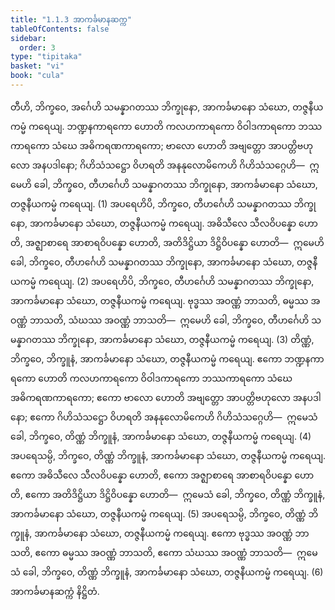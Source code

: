 ```yaml
---
title: "1.1.3 အာကင်္ခမာနဆက္က"
tableOfContents: false
sidebar:
  order: 3
type: "tipitaka"
basket: "vi"
book: "cula"
---
```



<DynamicBreadcrumb />

<Division number="6" book="cula" e="ch" v="4" p="9">

<Paragraph number="36" book="cula">
တီဟိ, ဘိက္ခဝေ, အင်္ဂေဟိ သမန္နာဂတဿ ဘိက္ခုနော, အာကင်္ခမာနော သံဃော, တဇ္ဇနီယကမ္မံ ကရေယျ. ဘဏ္ဍနကာရကော ဟောတိ ကလဟကာရကော ဝိဝါဒကာရကော ဘဿကာရကော သံဃေ အဓိကရဏကာရကော; ဗာလော ဟောတိ အဗျတ္တော အာပတ္တိဗဟုလော အနပဒါနော; ဂိဟိသံသဋ္ဌော ဝိဟရတိ အနနုလောမိကေဟိ ဂိဟိသံသဂ္ဂေဟိ—  ဣမေဟိ ခေါ, ဘိက္ခဝေ, တီဟင်္ဂေဟိ သမန္နာဂတဿ ဘိက္ခုနော, အာကင်္ခမာနော သံဃော, တဇ္ဇနီယကမ္မံ ကရေယျ. (1)
</Paragraph>

<Paragraph number="37" book="cula">
အပရေဟိပိ, ဘိက္ခဝေ, တီဟင်္ဂေဟိ သမန္နာဂတဿ ဘိက္ခုနော, အာကင်္ခမာနော သံဃော, တဇ္ဇနီယကမ္မံ ကရေယျ. အဓိသီလေ သီလဝိပန္နော ဟောတိ, အဇ္ဈာစာရေ အာစာရဝိပန္နော ဟောတိ, အတိဒိဋ္ဌိယာ ဒိဋ္ဌိဝိပန္နော ဟောတိ—  ဣမေဟိ ခေါ, ဘိက္ခဝေ, တီဟင်္ဂေဟိ သမန္နာဂတဿ ဘိက္ခုနော, အာကင်္ခမာနော သံဃော, တဇ္ဇနီယကမ္မံ ကရေယျ. (2)
</Paragraph>

<Paragraph number="38" book="cula">
အပရေဟိပိ, ဘိက္ခဝေ, တီဟင်္ဂေဟိ သမန္နာဂတဿ ဘိက္ခုနော, အာကင်္ခမာနော သံဃော, တဇ္ဇနီယကမ္မံ ကရေယျ. ဗုဒ္ဓဿ အဝဏ္ဏံ ဘာသတိ, ဓမ္မဿ အဝဏ္ဏံ ဘာသတိ, သံဃဿ အဝဏ္ဏံ ဘာသတိ—  ဣမေဟိ ခေါ, ဘိက္ခဝေ, တီဟင်္ဂေဟိ သမန္နာဂတဿ ဘိက္ခုနော, အာကင်္ခမာနော သံဃော, တဇ္ဇနီယကမ္မံ ကရေယျ. (3)
</Paragraph>

<Paragraph number="39" book="cula">
တိဏ္ဏံ, ဘိက္ခဝေ, ဘိက္ခူနံ, အာကင်္ခမာနော သံဃော, တဇ္ဇနီယကမ္မံ ကရေယျ. ဧကော ဘဏ္ဍနကာရကော ဟောတိ ကလဟကာရကော ဝိဝါဒကာရကော ဘဿကာရကော သံဃေ အဓိကရဏကာရကော; ဧကော ဗာလော ဟောတိ အဗျတ္တော အာပတ္တိဗဟုလော အနပဒါနော; ဧကော ဂိဟိသံသဋ္ဌော ဝိဟရတိ အနနုလောမိကေဟိ ဂိဟိသံသဂ္ဂေဟိ—  ဣမေသံ ခေါ, ဘိက္ခဝေ, တိဏ္ဏံ ဘိက္ခူနံ, အာကင်္ခမာနော သံဃော, တဇ္ဇနီယကမ္မံ ကရေယျ. (4)
</Paragraph>

<Paragraph number="40" book="cula">
အပရေသမ္ပိ, ဘိက္ခဝေ, တိဏ္ဏံ ဘိက္ခူနံ, အာကင်္ခမာနော သံဃော, တဇ္ဇနီယကမ္မံ ကရေယျ. ဧကော အဓိသီလေ သီလဝိပန္နော ဟောတိ, ဧကော အဇ္ဈာစာရေ အာစာရဝိပန္နော ဟောတိ, ဧကော အတိဒိဋ္ဌိယာ ဒိဋ္ဌိဝိပန္နော ဟောတိ—  ဣမေသံ ခေါ, ဘိက္ခဝေ, တိဏ္ဏံ ဘိက္ခူနံ, အာကင်္ခမာနော သံဃော, တဇ္ဇနီယကမ္မံ ကရေယျ. (5)
</Paragraph>

<Paragraph number="41" book="cula">
အပရေသမ္ပိ, ဘိက္ခဝေ, တိဏ္ဏံ ဘိက္ခူနံ, အာကင်္ခမာနော သံဃော, တဇ္ဇနီယကမ္မံ ကရေယျ. ဧကော ဗုဒ္ဓဿ အဝဏ္ဏံ ဘာသတိ, ဧကော ဓမ္မဿ အဝဏ္ဏံ ဘာသတိ, ဧကော သံဃဿ အဝဏ္ဏံ ဘာသတိ—  ဣမေသံ ခေါ, ဘိက္ခဝေ, တိဏ္ဏံ ဘိက္ခူနံ, အာကင်္ခမာနော သံဃော, တဇ္ဇနီယကမ္မံ ကရေယျ. (6)

</Paragraph>
</Division>

<Paragraph number="42" type="center" book="cula">
အာကင်္ခမာနဆက္ကံ နိဋ္ဌိတံ.
</Paragraph>